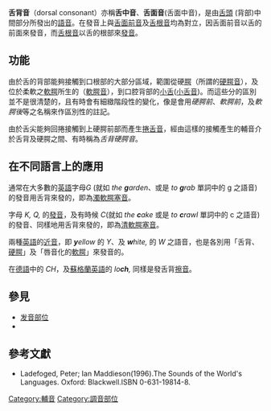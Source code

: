 {{NoteTA
|1=腭
}}
{{发音部位}}

'''舌背音'''（dorsal consonant）亦稱'''舌中音'''、'''舌面音'''(舌面中音)，是由[[舌頭|舌頭]] (背部)中間部分所發出的[[語音|語音]]。在發音上與[[舌面前音|舌面前音]]及[[舌根音|舌根音]]均為對立，因舌面前音以舌的前面來發音，而[[舌根音|舌根音]]以舌的根部來[[發音|發音]]。

==功能==
由於舌的背部能夠接觸到口根部的大部分區域，範圍從硬[[腭|腭]]（所謂的[[硬腭音|硬腭音]]），及位於柔軟之[[軟腭|軟腭]]所生的（[[軟腭音|軟腭音]]），到口腔背部的[[小舌|小舌]]([[小舌音|小舌音]])。而這些分的區別並不是很清楚的，且有時會有細緻階段性的變化，像是會用''硬腭前''、''軟腭前''，及''軟腭後''等之名稱來作區別性的註記。

由於舌尖能夠回捲接觸到上硬腭前部而產生[[捲舌音|捲舌音]]，經由這樣的接觸產生的輔音介於舌背及硬腭之間、有時稱為''舌背硬腭音''。

==在不同語言上的應用==
通常在大多數的[[英語|英語]]字母''G'' (就如 ''the '''g'''arden''、或是 ''to '''g'''rab'' 單詞中的 g 之語音)的發音用舌背來發的，即為[[濁軟腭塞音|濁軟腭塞音]]。

字母 ''K, Q,'' 的[[發音|發音]]，及有時候 ''C''(就如 ''the '''c'''ake'' 或是 ''to '''c'''rawl'' 單詞中的 c 之語音)的發音、同樣地用舌背來發的，即為[[清軟腭塞音|清軟腭塞音]]。

兩種[[英語|英語]]的[[近音|近音]]，即 '''''y'''ellow'' 的 ''Y''、及 '''''w'''hite,'' 的 ''W'' 之語音，也是各別用「舌背、[[硬腭|硬腭]]」及「唇音化的[[軟腭|軟腭]]」來發音的。

在[[德語|德語]]中的 ''CH''，及[[蘇格蘭英語|蘇格蘭英語]]的 ''lo'''ch''','' 同樣是發舌背[[擦音|擦音]]。

==參見==
*[[发音部位|发音部位]]
*{{tsl|en|Index of phonetics articles|語音學主題索引}}

==參考文獻==
{{refbegin}}
*Ladefoged, Peter; Ian Maddieson(1996).The Sounds of the World's Languages. Oxford: Blackwell.ISBN 0-631-19814-8.
{{refend}}

{{Consonants}}
[[Category:輔音|Category:輔音]]
[[Category:調音部位|Category:調音部位]]